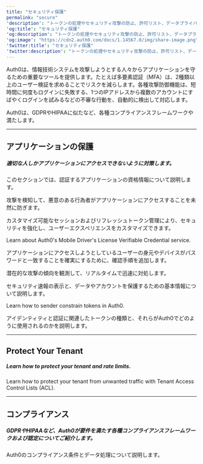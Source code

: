 ---
title: "セキュリティ保護"
permalink: "secure"
'description': "トークンの処理やセキュリティ攻撃の防止、許可リスト、データプライバシー、Auth0のセキュリティ情報など、セキュリティ関連のさまざまな問題をご紹介します。"
'og:title': "セキュリティ保護"
'og:description': "トークンの処理やセキュリティ攻撃の防止、許可リスト、データプライバシー、Auth0のセキュリティ情報など、セキュリティ関連のさまざまな問題をご紹介します。"
'og:image': "https://cdn2.auth0.com/docs/1.14567.0/img/share-image.png"
'twitter:title': "セキュリティ保護"
'twitter:description': "トークンの処理やセキュリティ攻撃の防止、許可リスト、データプライバシー、Auth0のセキュリティ情報など、セキュリティ関連のさまざまな問題をご紹介します。"
---


<AuthDocsPipeline activeId="secure"/>

Auth0は、情報技術システムを攻撃しようとする人々からアプリケーションを守るための重要なツールを提供します。たとえば多要素認証（MFA）は、2種類以上のユーザー検証を求めることでリスクを減らします。各種攻撃防御機能は、短時間に何度もログインに失敗する、1つのIPアドレスから複数のアカウントにすばやくログインを試みるなどの不審な行動を、自動的に検出して対応します。

Auth0は、GDPRやHIPAAに似たなど、各種コンプライアンスフレームワークや満たします。

---

## アプリケーションの保護

##### 適切な人しかアプリケーションにアクセスできないように対策します。

<Card title="アプリケーションの資格情報" href="/docs/ja-jp/secure/application-credentials">

このセクションでは、認証するアプリケーションの資格情報について説明します。

</Card>

<Card title="攻撃防御" href="/docs/ja-jp/secure/attack-protection">

攻撃を検知して、悪意のある行為者がアプリケーションにアクセスすることを未然に防ぎます。

</Card>

<Card title="継続的なセッション保護" href="/docs/ja-jp/secure/continuous-session-protection">

カスタマイズ可能なセッションおよびリフレッシュトークン管理により、セキュリティを強化し、ユーザーエクスペリエンスをカスタマイズできます。

</Card>

<Card title="Auth0’s Mobile Driver's License Verification Service" href="/docs/ja-jp/secure/mdl-verification">

Learn about Auth0's Mobile Driver's License Verifiable Credential service.

</Card>

<Card title="多要素認証" href="/docs/ja-jp/secure/multi-factor-authentication">

アプリケーションにアクセスしようとしているユーザーの身元やデバイスがパスワードと一致することを確実にするために、確認手順を追加します。

</Card>

<Card title="セキュリティセンター" href="/docs/ja-jp/secure/security-center">

潜在的な攻撃の傾向を観測して、リアルタイムで迅速に対処します。

</Card>

<Card title="セキュリティガイダンス" href="/docs/ja-jp/secure/security-guidance">

セキュリティ速報の表示と、データやアカウントを保護するための基本情報について説明します。

</Card>

<Card title="Sender Constraining" href="/docs/ja-jp/secure/sender-constraining">

Learn how to sender constrain tokens in Auth0.

</Card>

<Card title="トークン" href="/docs/ja-jp/secure/tokens">

アイデンティティと認証に関連したトークンの種類と、それらがAuth0でどのように使用されるのかを説明します。

</Card>

---

## Protect Your Tenant

##### Learn how to protect your tenant and rate limits.

<Card title="Tenant Access Control List" href="/docs/ja-jp/secure/tenant-access-control-list">

Learn how to protect your tenant from unwanted traffic with Tenant Access Control Lists (ACL).

</Card>

---

## コンプライアンス

##### GDPRやHIPAAなど、Auth0が要件を満たす各種コンプライアンスフレームワークおよび認定についてご紹介します。

<Card title="データプライバシーとコンプライアンス" href="/docs/ja-jp/secure/data-privacy-and-compliance">

Auth0のコンプライアンス条件とデータ処理について説明します。

</Card>

